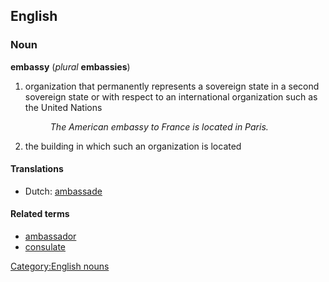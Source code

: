 ==English==
===Noun===
'''embassy''' (''plural'' '''embassies''')
#organization that permanently represents a sovereign state in a second sovereign state or with respect to an international organization such as the United Nations
#:''The American embassy to France is located in Paris.''
#the building in which such an organization is located

====Translations====
*Dutch: [[ambassade]]

====Related terms====
*[[ambassador]]
*[[consulate]]

[[Category:English nouns]]